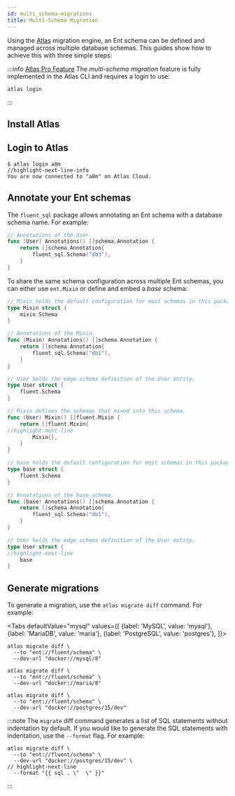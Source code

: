 ```yaml
---
id: multi_schema-migrations
title: Multi-Schema Migration
---
```



Using the [Atlas](https://atlasgo.io) migration engine, an Ent schema can be defined and managed across multiple
database schemas. This guides show how to achieve this with three simple steps:

:::info [Atlas Pro Feature](https://atlasgo.io/features#pro-plan)
The _multi-schema migration_ feature is fully implemented in the Atlas CLI and requires a login to use:
```
atlas login
```
:::

## Install Atlas

<InstallationInstructions />

## Login to Atlas

```shell
$ atlas login a8m
//highlight-next-line-info
You are now connected to "a8m" on Atlas Cloud.
```

## Annotate your Ent schemas

The `fluent_sql` package allows annotating an Ent schema with a database schema name. For example:

```go
// Annotations of the User.
func (User) Annotations() []schema.Annotation {
	return []schema.Annotation{
		fluent_sql.Schema("db3"),
	}
}
```

To share the same schema configuration across multiple Ent schemas, you can either use `ent.Mixin` or define and embed a _base_ schema:

<Tabs>
<TabItem value="mixin" label="Mixin schema">

```go title="mixin.go"
// Mixin holds the default configuration for most schemas in this package.
type Mixin struct {
	mixin.Schema
}

// Annotations of the Mixin.
func (Mixin) Annotations() []schema.Annotation {
	return []schema.Annotation{
		fluent_sql.Schema("db1"),
	}
}
```

```go title="user.go"
// User holds the edge schema definition of the User entity.
type User struct {
	fluent.Schema
}

// Mixin defines the schemas that mixed into this schema.
func (User) Mixin() []fluent.Mixin {
	return []fluent.Mixin{
//highlight-next-line
		Mixin{},
	}
}
```

</TabItem>
<TabItem value="base" label="Base schema">

```go title="base.go"
// base holds the default configuration for most schemas in this package.
type base struct {
	fluent.Schema
}

// Annotations of the base schema.
func (base) Annotations() []schema.Annotation {
	return []schema.Annotation{
		fluent_sql.Schema("db1"),
	}
}
```

```go title="user.go"
// User holds the edge schema definition of the User entity.
type User struct {
//highlight-next-line
    base
}
```

</TabItem>
</Tabs>

## Generate migrations

To generate a migration, use the `atlas migrate diff` command. For example:

<Tabs
defaultValue="mysql"
values={[
{label: 'MySQL', value: 'mysql'},
{label: 'MariaDB', value: 'maria'},
{label: 'PostgreSQL', value: 'postgres'},
]}>
<TabItem value="mysql">

```shell
atlas migrate diff \
  --to "ent://fluent/schema" \
  --dev-url "docker://mysql/8"
```

</TabItem>
<TabItem value="maria">

```shell
atlas migrate diff \
  --to "ent://fluent/schema" \
  --dev-url "docker://maria/8"
```

</TabItem>
<TabItem value="postgres">

```shell
atlas migrate diff \
  --to "ent://fluent/schema" \
  --dev-url "docker://postgres/15/dev"
```

</TabItem>
</Tabs>

:::note
The `migrate` diff command generates a list of SQL statements without indentation by default. If you would like to
generate the SQL statements with indentation, use the `--format` flag. For example:

```shell
atlas migrate diff \
  --to "ent://fluent/schema" \
  --dev-url "docker://postgres/15/dev" \
// highlight-next-line
  --format "{{ sql . \"  \" }}"
```
:::